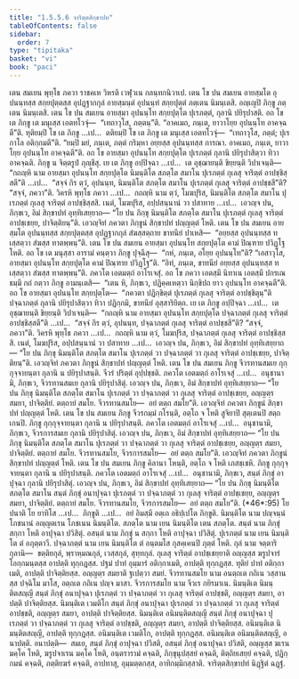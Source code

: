 ```yaml
---
title: "1.5.5.6 จาริตฺตสิกฺขาปท"
tableOfContents: false
sidebar:
  order: 7
type: "tipitaka"
basket: "vi"
book: "paci"
---
```



<DynamicBreadcrumb />

<Division number="294" book="paci">

<Paragraph number="932" book="paci">
เตน สมเยน พุทฺโธ ภควา ราชคเห วิหรติ เวฬุวเน กลนฺทกนิวาเป. เตน โข ปน สมเยน อายสฺมโต อุปนนฺทสฺส สกฺยปุตฺตสฺส อุปฏฺฐากกุลํ อายสฺมนฺตํ อุปนนฺทํ สกฺยปุตฺตํ ภตฺเตน นิมนฺเตสิ. อญฺเญปิ ภิกฺขู ภตฺเตน นิมนฺเตสิ. เตน โข ปน สมเยน อายสฺมา อุปนนฺโท สกฺยปุตฺโต ปุเรภตฺตํ, กุลานิ ปยิรุปาสติ. อถ โข เต ภิกฺขู เต มนุเสฺส เอตทโวจุํ—  “เทถาวุโส, ภตฺตนฺ”ติ. “อาคเมถ, ภนฺเต, ยาวาโยฺย อุปนนฺโท อาคจฺฉตี”ติ. ทุติยมฺปิ โข เต ภิกฺขู …เป…  ตติยมฺปิ โข เต ภิกฺขู เต มนุเสฺส เอตทโวจุํ—  “เทถาวุโส, ภตฺตํ; ปุเร กาโล อติกฺกมตี”ติ. “ยมฺปิ มยํ, ภนฺเต, ภตฺตํ กริมฺหา อยฺยสฺส อุปนนฺทสฺส การณา. อาคเมถ, ภนฺเต, ยาวาโยฺย อุปนนฺโท อาคจฺฉตี”ติ.
</Paragraph>

<Paragraph number="933" book="paci">
อถ โข อายสฺมา อุปนนฺโท สกฺยปุตฺโต ปุเรภตฺตํ กุลานิ ปยิรุปาสิตฺวา ทิวา อาคจฺฉติ. ภิกฺขู น จิตฺตรูปํ ภุญฺชึสุ. เย เต ภิกฺขู อปฺปิจฺฉา …เป…  เต อุชฺฌายนฺติ ขิยฺยนฺติ วิปาเจนฺติ—  “กถญฺหิ นาม อายสฺมา อุปนนฺโท สกฺยปุตฺโต นิมนฺติโต สภตฺโต สมาโน ปุเรภตฺตํ กุเลสุ จาริตฺตํ อาปชฺชิสฺสตี”ติ …เป…  “สจฺจํ กิร ตฺวํ, อุปนนฺท, นิมนฺติโต สภตฺโต สมาโน ปุเรภตฺตํ กุเลสุ จาริตฺตํ อาปชฺชสี”ติ? “สจฺจํ, ภควา”ติ. วิครหิ พุทฺโธ ภควา …เป…  กถญฺหิ นาม ตฺวํ, โมฆปุริส, นิมนฺติโต สภตฺโต สมาโน ปุเรภตฺตํ กุเลสุ จาริตฺตํ อาปชฺชิสฺสสิ. เนตํ, โมฆปุริส, อปฺปสนฺนานํ วา ปสาทาย …เป…  เอวญฺจ ปน, ภิกฺขเว, อิมํ สิกฺขาปทํ อุทฺทิเสยฺยาถ—
</Paragraph>

<Paragraph number="934" book="paci">
<Emphasis>“โย ปน ภิกฺขุ นิมนฺติโต สภตฺโต สมาโน ปุเรภตฺตํ กุเลสุ จาริตฺตํ อาปชฺเชยฺย, ปาจิตฺติยนฺ”</Emphasis>ติ.
</Paragraph>

<Paragraph number="935" book="paci">
เอวญฺจิทํ ภควตา ภิกฺขูนํ สิกฺขาปทํ ปญฺญตฺตํ โหติ.
</Paragraph>

</Division>
<Division number="295" book="paci">

<Paragraph number="936" book="paci">
เตน โข ปน สมเยน อายสฺมโต อุปนนฺทสฺส สกฺยปุตฺตสฺส อุปฏฺฐากกุลํ สํฆสฺสตฺถาย ขาทนียํ ปาเหสิ—  “อยฺยสฺส อุปนนฺทสฺส ทเสฺสตฺวา สํฆสฺส ทาตพฺพนฺ”ติ. เตน โข ปน สมเยน อายสฺมา อุปนนฺโท สกฺยปุตฺโต คามํ ปิณฺฑาย ปวิฏฺโฐ โหติ. อถ โข เต มนุสฺสา อารามํ คนฺตฺวา ภิกฺขู ปุจฺฉึสุ—  “กหํ, ภนฺเต, อโยฺย อุปนนฺโท”ติ? “เอสาวุโส, อายสฺมา อุปนนฺโท สกฺยปุตฺโต คามํ ปิณฺฑาย ปวิฏฺโฐ”ติ. “อิทํ, ภนฺเต, ขาทนียํ อยฺยสฺส อุปนนฺทสฺส ทเสฺสตฺวา สํฆสฺส ทาตพฺพนฺ”ติ. ภควโต เอตมตฺถํ อาโรเจสุํ. อถ โข ภควา เอตสฺมึ นิทาเน เอตสฺมึ ปกรเณ ธมฺมึ กถํ กตฺวา ภิกฺขู อามนฺเตสิ—  “เตน หิ, ภิกฺขเว, ปฏิคฺคเหตฺวา นิกฺขิปถ ยาว อุปนนฺโท อาคจฺฉตี”ติ.
</Paragraph>

<Paragraph number="937" book="paci">
อถ โข อายสฺมา อุปนนฺโท สกฺยปุตฺโต—  “ภควตา ปฏิกฺขิตฺตํ ปุเรภตฺตํ กุเลสุ จาริตฺตํ อาปชฺชิตุนฺ”ติ ปจฺฉาภตฺตํ กุลานิ ปยิรุปาสิตฺวา ทิวา ปฏิกฺกมิ, ขาทนียํ อุสฺสาริยิตฺถ. เย เต ภิกฺขู อปฺปิจฺฉา …เป…  เต อุชฺฌายนฺติ ขิยฺยนฺติ วิปาเจนฺติ—  “กถญฺหิ นาม อายสฺมา อุปนนฺโท สกฺยปุตฺโต ปจฺฉาภตฺตํ กุเลสุ จาริตฺตํ อาปชฺชิสฺสตี”ติ …เป…  “สจฺจํ กิร ตฺวํ, อุปนนฺท, ปจฺฉาภตฺตํ กุเลสุ จาริตฺตํ อาปชฺชสี”ติ? “สจฺจํ, ภควา”ติ. วิครหิ พุทฺโธ ภควา …เป…  กถญฺหิ นาม ตฺวํ, โมฆปุริส, ปจฺฉาภตฺตํ กุเลสุ จาริตฺตํ อาปชฺชิสฺสสิ. เนตํ, โมฆปุริส, อปฺปสนฺนานํ วา ปสาทาย …เป…  เอวญฺจ ปน, ภิกฺขเว, อิมํ สิกฺขาปทํ อุทฺทิเสยฺยาถ—
</Paragraph>

<Paragraph number="938" book="paci">
<Emphasis>“โย ปน ภิกฺขุ นิมนฺติโต สภตฺโต สมาโน ปุเรภตฺตํ วา ปจฺฉาภตฺตํ วา กุเลสุ จาริตฺตํ อาปชฺเชยฺย, ปาจิตฺติยนฺ”</Emphasis>ติ.
</Paragraph>

<Paragraph number="939" book="paci">
เอวญฺจิทํ ภควตา ภิกฺขูนํ สิกฺขาปทํ ปญฺญตฺตํ โหติ.
</Paragraph>

</Division>
<Division number="296" book="paci">

<Paragraph number="940" book="paci">
เตน โข ปน สมเยน ภิกฺขู จีวรทานสมเย กุกฺกุจฺจายนฺตา กุลานิ น ปยิรุปาสนฺติ. จีวรํ ปริตฺตํ อุปฺปชฺชติ. ภควโต เอตมตฺถํ อาโรเจสุํ …เป…  อนุชานามิ, ภิกฺขเว, จีวรทานสมเย กุลานิ ปยิรุปาสิตุํ. เอวญฺจ ปน, ภิกฺขเว, อิมํ สิกฺขาปทํ อุทฺทิเสยฺยาถ—
</Paragraph>

<Paragraph number="941" book="paci">
<Emphasis>“โย ปน ภิกฺขุ นิมนฺติโต สภตฺโต สมาโน ปุเรภตฺตํ วา ปจฺฉาภตฺตํ วา กุเลสุ จาริตฺตํ อาปชฺเชยฺย, อญฺญตฺร สมยา, ปาจิตฺติยํ. ตตฺถายํ สมโย. จีวรทานสมโย—  อยํ ตตฺถ สมโย”</Emphasis>ติ.
</Paragraph>

<Paragraph number="942" book="paci">
เอวญฺจิทํ ภควตา ภิกฺขูนํ สิกฺขาปทํ ปญฺญตฺตํ โหติ.
</Paragraph>

</Division>
<Division number="297" book="paci">

<Paragraph number="943" book="paci">
เตน โข ปน สมเยน ภิกฺขู จีวรกมฺมํ กโรนฺติ, อตฺโถ จ โหติ สูจิยาปิ สุตฺเตนปิ สตฺถเกนปิ. ภิกฺขู กุกฺกุจฺจายนฺตา กุลานิ น ปยิรุปาสนฺติ. ภควโต เอตมตฺถํ อาโรเจสุํ …เป…  อนุชานามิ, ภิกฺขเว, จีวรการสมเย กุลานิ ปยิรุปาสิตุํ. เอวญฺจ ปน, ภิกฺขเว, อิมํ สิกฺขาปทํ อุทฺทิเสยฺยาถ—
</Paragraph>

<Paragraph number="944" book="paci">
<Emphasis>“โย ปน ภิกฺขุ นิมนฺติโต สภตฺโต สมาโน ปุเรภตฺตํ วา ปจฺฉาภตฺตํ วา กุเลสุ จาริตฺตํ อาปชฺเชยฺย, อญฺญตฺร สมยา, ปาจิตฺติยํ</Emphasis>. <Emphasis>ตตฺถายํ สมโย. จีวรทานสมโย, จีวรการสมโย—  อยํ ตตฺถ สมโย”</Emphasis>ติ.
</Paragraph>

<Paragraph number="945" book="paci">
เอวญฺจิทํ ภควตา ภิกฺขูนํ สิกฺขาปทํ ปญฺญตฺตํ โหติ.
</Paragraph>

</Division>
<Division number="298" book="paci">

<Paragraph number="946" book="paci">
เตน โข ปน สมเยน ภิกฺขู คิลานา โหนฺติ, อตฺโถ จ โหติ เภสชฺเชหิ. ภิกฺขู กุกฺกุจฺจายนฺตา กุลานิ น ปยิรุปาสนฺติ. ภควโต เอตมตฺถํ อาโรเจสุํ …เป…  อนุชานามิ, ภิกฺขเว, สนฺตํ ภิกฺขุํ อาปุจฺฉา กุลานิ ปยิรุปาสิตุํ. เอวญฺจ ปน, ภิกฺขเว, อิมํ สิกฺขาปทํ อุทฺทิเสยฺยาถ—
</Paragraph>

</Division>
<Division number="299" book="paci">

<Paragraph number="947" book="paci">
<Emphasis>“โย ปน ภิกฺขุ นิมนฺติโต สภตฺโต สมาโน สนฺตํ ภิกฺขุํ อนาปุจฺฉา ปุเรภตฺตํ วา ปจฺฉาภตฺตํ วา กุเลสุ จาริตฺตํ อาปชฺเชยฺย, อญฺญตฺร สมยา, ปาจิตฺติยํ. ตตฺถายํ สมโย. จีวรทานสมโย, จีวรการสมโย—  อยํ ตตฺถ สมโย”</Emphasis>ติ. (*46*:<Emphasis>95</Emphasis>)
</Paragraph>

</Division>
<Division number="300" book="paci">

<Paragraph number="948" book="paci">
<Emphasis>โย ปนา</Emphasis>ติ โย ยาทิโส …เป…  <Emphasis>ภิกฺขู</Emphasis>ติ …เป…  อยํ อิมสฺมึ อตฺเถ อธิปฺเปโต ภิกฺขูติ.
</Paragraph>

<Paragraph number="949" book="paci">
<Emphasis>นิมนฺติโต</Emphasis> นาม ปญฺจนฺนํ โภชนานํ อญฺญตเรน โภชเนน นิมนฺติโต.
</Paragraph>

<Paragraph number="950" book="paci">
<Emphasis>สภตฺโต</Emphasis> นาม เยน นิมนฺติโต เตน สภตฺโต.
</Paragraph>

<Paragraph number="951" book="paci">
<Emphasis>สนฺตํ</Emphasis> นาม ภิกฺขุํ สกฺกา โหติ อาปุจฺฉา ปวิสิตุํ.
</Paragraph>

<Paragraph number="952" book="paci">
<Emphasis>อสนฺตํ</Emphasis> นาม ภิกฺขุํ น สกฺกา โหติ อาปุจฺฉา ปวิสิตุํ.
</Paragraph>

<Paragraph number="953" book="paci">
<Emphasis>ปุเรภตฺตํ</Emphasis> นาม เยน นิมนฺติโต ตํ อภุตฺตาวี.
</Paragraph>

<Paragraph number="954" book="paci">
<Emphasis>ปจฺฉาภตฺตํ</Emphasis> นาม เยน นิมนฺติโต ตํ อนฺตมโส กุสคฺเคนปิ ภุตฺตํ โหติ.
</Paragraph>

<Paragraph number="955" book="paci">
<Emphasis>กุลํ</Emphasis> นาม จตฺตาริ กุลานิ—  ขตฺติยกุลํ, พฺราหฺมณกุลํ, เวสฺสกุลํ, สุทฺทกุลํ.
</Paragraph>

<Paragraph number="956" book="paci">
<Emphasis>กุเลสุ จาริตฺตํ อาปชฺเชยฺยา</Emphasis>ติ อญฺญสฺส ฆรูปจารํ โอกฺกมนฺตสฺส อาปตฺติ ทุกฺกฏสฺส. ปฐมํ ปาทํ อุมฺมารํ อติกฺกาเมติ, อาปตฺติ ทุกฺกฏสฺส. ทุติยํ ปาทํ อติกฺกาเมติ, อาปตฺติ ปาจิตฺติยสฺส.
</Paragraph>

<Paragraph number="957" book="paci">
<Emphasis>อญฺญตฺร สมยา</Emphasis>ติ ฐเปตฺวา สมยํ.
</Paragraph>

<Paragraph number="958" book="paci">
<Emphasis>จีวรทานสมโย</Emphasis> นาม อนตฺถเต กถิเน วสฺสานสฺส ปจฺฉิโม มาโส, อตฺถเต กถิเน ปญฺจ มาสา.
</Paragraph>

<Paragraph number="959" book="paci">
<Emphasis>จีวรการสมโย</Emphasis> นาม จีวเร กยิรมาเน.
</Paragraph>

</Division>
<Division number="301" book="paci">

<Paragraph number="960" book="paci">
นิมนฺติเต นิมนฺติตสญฺญี สนฺตํ ภิกฺขุํ อนาปุจฺฉา ปุเรภตฺตํ วา ปจฺฉาภตฺตํ วา กุเลสุ จาริตฺตํ อาปชฺชติ, อญฺญตฺร สมยา, อาปตฺติ ปาจิตฺติยสฺส. นิมนฺติเต เวมติโก สนฺตํ ภิกฺขุํ อนาปุจฺฉา ปุเรภตฺตํ วา ปจฺฉาภตฺตํ วา กุเลสุ จาริตฺตํ อาปชฺชติ, อญฺญตฺร สมยา, อาปตฺติ ปาจิตฺติยสฺส. นิมนฺติเต อนิมนฺติตสญฺญี สนฺตํ ภิกฺขุํ อนาปุจฺฉา ปุเรภตฺตํ วา ปจฺฉาภตฺตํ วา กุเลสุ จาริตฺตํ อาปชฺชติ, อญฺญตฺร สมยา, อาปตฺติ ปาจิตฺติยสฺส.
</Paragraph>

<Paragraph number="961" book="paci">
อนิมนฺติเต นิมนฺติตสญฺญี, อาปตฺติ ทุกฺกฏสฺส. อนิมนฺติเต เวมติโก, อาปตฺติ ทุกฺกฏสฺส. อนิมนฺติเต อนิมนฺติตสญฺญี, อนาปตฺติ.
</Paragraph>

</Division>
<Division number="302" book="paci">

<Paragraph number="962" book="paci">
อนาปตฺติ—  สมเย, สนฺตํ ภิกฺขุํ อาปุจฺฉา ปวิสติ, อสนฺตํ ภิกฺขุํ อนาปุจฺฉา ปวิสติ, อญฺญสฺส ฆเรน มคฺโค โหติ, ฆรูปจาเรน มคฺโค โหติ, อนฺตรารามํ คจฺฉติ, ภิกฺขุนุปสฺสยํ คจฺฉติ, ติตฺถิยเสยฺยํ คจฺฉติ, ปฏิกฺกมนํ คจฺฉติ, ภตฺติยฆรํ คจฺฉติ, อาปทาสุ, อุมฺมตฺตกสฺส, อาทิกมฺมิกสฺสาติ.

</Paragraph>
</Division>

<Paragraph number="963" type="center" book="paci">
จาริตฺตสิกฺขาปทํ นิฏฺฐิตํ ฉฏฺฐํ.
</Paragraph>